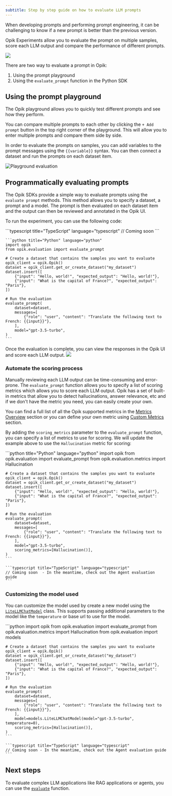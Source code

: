 ```yaml
---
subtitle: Step by step guide on how to evaluate LLM prompts
---
```


When developing prompts and performing prompt engineering, it can be challenging to know if a new
prompt is better than the previous version.

Opik Experiments allow you to evaluate the prompt on multiple samples, score each LLM output and
compare the performance of different prompts.

<Frame>
  <img src="/img/evaluation/experiment_items.png" />
</Frame>

There are two way to evaluate a prompt in Opik:

1. Using the prompt playground
2. Using the `evaluate_prompt` function in the Python SDK

## Using the prompt playground

The Opik playground allows you to quickly test different prompts and see how they perform.

You can compare multiple prompts to each other by clicking the `+ Add prompt` button in the top
right corner of the playground. This will allow you to enter multiple prompts and compare them side
by side.

In order to evaluate the prompts on samples, you can add variables to the prompt messages using the
`{{variable}}` syntax. You can then connect a dataset and run the prompts on each dataset item.

![Playground evaluation](/img/evaluation/playground_evaluation.gif)

## Programmatically evaluating prompts

The Opik SDKs provide a simple way to evaluate prompts using the `evaluate prompt` methods. This
method allows you to specify a dataset, a prompt and a model. The prompt is then evaluated on each
dataset item and the output can then be reviewed and annotated in the Opik UI.

To run the experiment, you can use the following code:

<CodeBlocks>
    ```typescript title="TypeScript" language="typescript"
    // Coming soon
    ```

    ```python title="Python" language="python"
    import opik
    from opik.evaluation import evaluate_prompt

    # Create a dataset that contains the samples you want to evaluate
    opik_client = opik.Opik()
    dataset = opik_client.get_or_create_dataset("my_dataset")
    dataset.insert([
        {"input": "Hello, world!", "expected_output": "Hello, world!"},
        {"input": "What is the capital of France?", "expected_output": "Paris"},
    ])

    # Run the evaluation
    evaluate_prompt(
        dataset=dataset,
        messages=[
            {"role": "user", "content": "Translate the following text to French: {{input}}"},
        ],
        model="gpt-3.5-turbo",
    )
    ```

</CodeBlocks>
Once the evaluation is complete, you can view the responses in the Opik UI and score each LLM output.

<Frame>
  <img src="/img/evaluation/experiment_items.png" />
</Frame>

### Automate the scoring process

Manually reviewing each LLM output can be time-consuming and error-prone. The `evaluate_prompt`
function allows you to specify a list of scoring metrics which allows you to score each LLM output.
Opik has a set of built-in metrics that allow you to detect hallucinations, answer relevance, etc
and if we don't have the metric you need, you can easily create your own.

You can find a full list of all the Opik supported metrics in the
[Metrics Overview](/evaluation/metrics/overview) section or you can define your own metric using
[Custom Metrics](/evaluation/metrics/custom_metric) section.

By adding the `scoring_metrics` parameter to the `evaluate_prompt` function, you can specify a list
of metrics to use for scoring. We will update the example above to use the `Hallucination` metric
for scoring:

<CodeBlocks>
    ```python title="Python" language="python"
    import opik
    from opik.evaluation import evaluate_prompt
    from opik.evaluation.metrics import Hallucination

    # Create a dataset that contains the samples you want to evaluate
    opik_client = opik.Opik()
    dataset = opik_client.get_or_create_dataset("my_dataset")
    dataset.insert([
        {"input": "Hello, world!", "expected_output": "Hello, world!"},
        {"input": "What is the capital of France?", "expected_output": "Paris"},
    ])

    # Run the evaluation
    evaluate_prompt(
        dataset=dataset,
        messages=[
            {"role": "user", "content": "Translate the following text to French: {{input}}"},
        ],
        model="gpt-3.5-turbo",
        scoring_metrics=[Hallucination()],
    )
    ```

    ```typescript title="TypeScript" language="typescript"
    // Coming soon  - In the meantime, check out the Agent evaluation guide
    ```

</CodeBlocks>

### Customizing the model used

You can customize the model used by create a new model using the [`LiteLLMChatModel`](https://www.comet.com/docs/opik/python-sdk-reference/Objects/LiteLLMChatModel.html) class. This supports passing additional parameters to the model like the `temperature` or base url to use for the model.

<CodeBlocks>
    ```python
    import opik
    from opik.evaluation import evaluate_prompt
    from opik.evaluation.metrics import Hallucination
    from opik.evaluation import models

    # Create a dataset that contains the samples you want to evaluate
    opik_client = opik.Opik()
    dataset = opik_client.get_or_create_dataset("my_dataset")
    dataset.insert([
        {"input": "Hello, world!", "expected_output": "Hello, world!"},
        {"input": "What is the capital of France?", "expected_output": "Paris"},
    ])

    # Run the evaluation
    evaluate_prompt(
        dataset=dataset,
        messages=[
            {"role": "user", "content": "Translate the following text to French: {{input}}"},
        ],
        model=models.LiteLLMChatModel(model="gpt-3.5-turbo", temperature=0),
        scoring_metrics=[Hallucination()],
    )
    ```

    ```typescript title="TypeScript" language="typescript"
    // Coming soon - In the meantime, check out the Agent evaluation guide
    ```

</CodeBlocks>

## Next steps

To evaluate complex LLM applications like RAG applications or agents, you can use the [`evaluate`](/evaluation/evaluate_your_llm) function.
